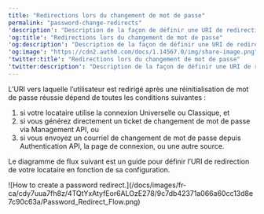 ---
title: "Redirections lors du changement de mot de passe"
permalink: "password-change-redirects"
'description': "Description de la façon de définir une URI de redirection pour le changement de mot de passe"
'og:title': "Redirections lors du changement de mot de passe"
'og:description': "Description de la façon de définir une URI de redirection pour le changement de mot de passe"
'og:image': "https://cdn2.auth0.com/docs/1.14567.0/img/share-image.png"
'twitter:title': "Redirections lors du changement de mot de passe"
'twitter:description': "Description de la façon de définir une URI de redirection pour le changement de mot de passe"
---

L’URI vers laquelle l’utilisateur est redirigé après une réinitialisation de mot de passe réussie dépend de toutes les conditions suivantes :

1. si votre locataire utilise la connexion Universelle ou Classique, et
2. si vous générez directement un ticket de changement de mot de passe via Management API, ou
3. si vous envoyez un courriel de changement de mot de passe depuis Authentication API, la page de connexion, ou une autre source.

Le diagramme de flux suivant est un guide pour définir l’URI de redirection de votre locataire en fonction de sa configuration.

<Frame>![How to create a password redirect.](/docs/images/fr-ca/cdy7uua7fh8z/4TQtYxAtyfEor6ALOzE278/9c7db42371a066a60cc13d8e7c90c63a/Password_Redirect_Flow.png)</Frame>

